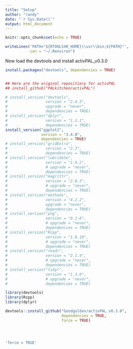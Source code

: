 ```yaml
---
title: "Setup"
author: "randy"
date: "`r Sys.Date()`"
output: html_document
---
```


```r
knitr::opts_chunk$set(echo = TRUE)
```

```r
writeLines('PATH="${RTOOLS40_HOME}\\usr\\bin;${PATH}"',
           con = "~/.Renviron")
```

Now load the devtools and install activPAL_v0.3.0

```r
install.packages("devtools", dependencies = TRUE)


## Here are the original repositiory for activPAL
## install_github("PALkitchen/activPAL")

# install_version("devtools",
#                 version = "2.4.5",
#                 upgrade = "never",
#                 dependencies = TRUE)
# install_version("dplyr",
#                 version = "1.1.1",
#                 dependencies = TRUE)
install_version("ggplot2",
                version = "3.4.0",
                dependencies = TRUE)
# install_version("gridExtra",
#                 version = "2.3",
#                 dependencies = TRUE)
# install_version("lubridate",
#                 version = "1.9.2",
#                 # upgrade = "never",
#                 dependencies = TRUE)
# install_version("magrittr",
#                 version = "2.0.3",
#                 # upgrade = "never",
#                 dependencies = TRUE)
# install_version("methods", 
#                 version = "4.2.2",
#                 upgrade = "never",
#                 dependencies = TRUE)
# install_version("png",
#                 version = "0.1-8",
#                 # upgrade = "never",
#                 dependencies = TRUE)
# install_version("Rcpp", 
#                 version = "1.0.10",
#                 # upgrade = "never",
#                 dependencies = TRUE)
# install_version("readr",
#                 version = "2.1.4",
#                 # upgrade = "never",
#                 dependencies = TRUE)
# install_version("tidyr",
#                 version = "1.3.0",
#                 # upgrade = "never",
#                 dependencies = TRUE)
```


```r
library(devtools)
library(Rcpp)
library(dplyr)

devtools::install_github("Goodgolden/activPAL_v0.3.0", 
                         dependencies = TRUE,
                         force = TRUE)




'force = TRUE'
```







